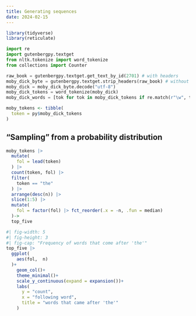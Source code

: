 ```yaml
---
title: Generating sequences
date: 2024-02-15
---
```


```r
library(tidyverse)
library(reticulate)
```

```python
import re
import gutenbergpy.textget
from nltk.tokenize import word_tokenize
from collections import Counter
```

```python
raw_book = gutenbergpy.textget.get_text_by_id(2701) # with headers
moby_dick_byte = gutenbergpy.textget.strip_headers(raw_book) # without headers
moby_dick = moby_dick_byte.decode("utf-8")
moby_dick_tokens = word_tokenize(moby_dick)
moby_dick_words = [tok for tok in moby_dick_tokens if re.match(r"\w", tok)]
```

```r
moby_tokens <- tibble(
  token = py$moby_dick_tokens
)
```

## "Sampling" from a probability distribution

```r
moby_tokens |> 
  mutate(
    fol = lead(token)
  ) |> 
  count(token, fol) |> 
  filter(
    token == "the"
  ) |> 
  arrange(desc(n)) |> 
  slice(1:5) |> 
  mutate(
    fol = factor(fol) |> fct_reorder(.x = -n, .fun = median)
  )->
  top_five
```

```r
#| fig-width: 5
#| fig-height: 3
#| fig-cap: "Frequency of words that come after 'the'"
top_five |> 
  ggplot(
    aes(fol,  n)
  )+
    geom_col()+
    theme_minimal()+
    scale_y_continuous(expand = expansion())+
    labs(
      y = "count",
      x = "following word",
      title = "words that came after 'the'"
    )
```
